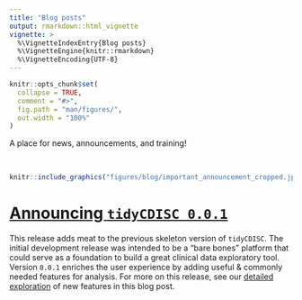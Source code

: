 ```yaml
---
title: "Blog posts"
output: rmarkdown::html_vignette
vignette: >
  %\VignetteIndexEntry{Blog posts}
  %\VignetteEngine{knitr::rmarkdown}
  %\VignetteEncoding{UTF-8}
---
```


```r
knitr::opts_chunk$set(
  collapse = TRUE,
  comment = "#>",
  fig.path = "man/figures/",
  out.width = "100%"
)
```

A place for news, announcements, and training!

<br>

```r
knitr::include_graphics("figures/blog/important_announcement_cropped.jpg")
```


# [Announcing `tidyCDISC 0.0.1`](announcing-tidycdisc-0-0-1-1.html)

This release adds meat to the previous skeleton version of `tidyCDISC`. The initial development release was intended to be a "bare bones" platform that could serve as a foundation to build a great clinical data exploratory tool. Version `0.0.1` enriches the user experience by adding useful & commonly needed features for analysis. For more on this release, see our [detailed exploration](https://biogen-inc.github.io/tidyCDISC/articles/announcing-tidycdisc-0-0-1-1.html) of new features in this blog post.